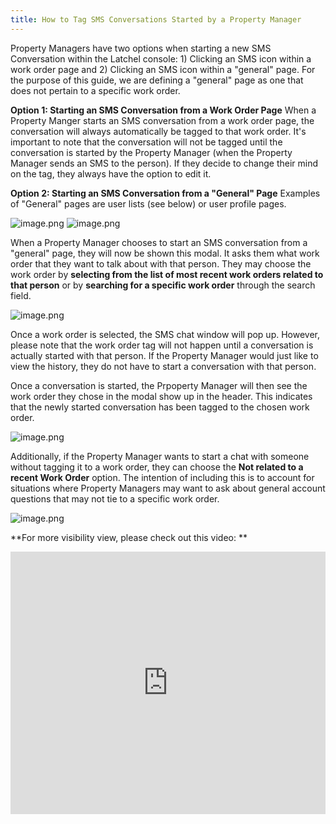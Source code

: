 ```yaml
---
title: How to Tag SMS Conversations Started by a Property Manager
---
```


Property Managers have two options when starting a new SMS Conversation within the Latchel console: 1) Clicking an SMS icon within a work order page and 2) Clicking an SMS icon within a "general" page. For the purpose of this guide, we are defining a "general" page as one that does not pertain to a specific work order.

**Option 1: Starting an SMS Conversation from a Work Order Page**
When a Property Manger starts an SMS conversation from a work order page, the conversation will always automatically be tagged to that work order. It's important to note that the conversation will not be tagged until the conversation is started by the Property Manager (when the Property Manager sends an SMS to the person). If they decide to change their mind on the tag, they always have the option to edit it.

**Option 2: Starting an SMS Conversation from a "General" Page**
Examples of "General" pages are user lists (see below) or user profile pages.

<Frame>
  <img src="/images/rtaImage-2-61.jpg" alt="image.png"/>
</Frame>

<Frame>
  <img src="/images/rtaImage-2-62.jpg" alt="image.png"/>
</Frame>

When a Property Manager chooses to start an SMS conversation from a "general" page, they will now be shown this modal. It asks them what work order that they want to talk about with that person. They may choose the work order by **selecting from the list of most recent work orders related to that person** or by **searching for a specific work order** through the search field.

<Frame>
  <img src="/images/rtaImage-2-63.jpg" alt="image.png"/>
</Frame>

Once a work order is selected, the SMS chat window will pop up. However, please note that the work order tag will not happen until a conversation is actually started with that person. If the Property Manager would just like to view the history, they do not have to start a conversation with that person.

Once a conversation is started, the Prpoperty Manager will then see the work order they chose in the modal show up in the header. This indicates that the newly started conversation has been tagged to the chosen work order.

<Frame>
  <img src="/images/rtaImage-2-64.jpg" alt="image.png"/>
</Frame>

Additionally, if the Property Manager wants to start a chat with someone without tagging it to a work order, they can choose the **Not related to a recent Work Order** option. The intention of including this is to account for situations where Property Managers may want to ask about general account questions that may not tie to a specific work order.

<Frame>
  <img src="/images/rtaImage-2-65.jpg" alt="image.png"/>
</Frame>



**For more visibility view, please check out this video: **

<iframe width="100%" height="420" src="https://www.youtube.com/embed/tNSMS8QESBQ" title="Starting SMS on General Page" frameborder="0" allow="accelerometer; autoplay; clipboard-write; encrypted-media; gyroscope; picture-in-picture; web-share" referrerpolicy="strict-origin-when-cross-origin" allowfullscreen></iframe>
